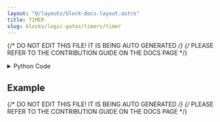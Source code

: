 ```yaml
---
layout: "@/layouts/block-docs-layout.astro"
title: TIMER
slug: blocks/logic-gates/timers/timer
---
```


{/* DO NOT EDIT THIS FILE! IT IS BEING AUTO GENERATED */}
{/* PLEASE REFER TO THE CONTRIBUTION GUIDE ON THE DOCS PAGE */}


<PythonDocsDisplay docstring={docstring} />

<details>
<summary>Python Code</summary>

```python
from flojoy import flojoy, DataContainer, DefaultParams
from flojoy.utils import PlotlyJSONEncoder
from flojoy.job_result_builder import JobResultBuilder
import plotly.graph_objects as go
import time
import json
from typing import Optional, cast


@flojoy
def TIMER(
    default: Optional[DataContainer] = None,
    sleep_time: float = 0,
) -> DataContainer:
    """The TIMER node sleeps for a specified number of seconds.

    Parameters
    ----------
    sleep_time : float
        number of seconds to sleep
    """

    time.sleep(sleep_time)
    result = cast(
        DataContainer,
        JobResultBuilder().from_inputs([default] if default else []).build(),
    )

    return result

```

[Find this Flojoy Block on GitHub](https://github.com/flojoy-ai/blocks/blob/main/blocks/LOGIC_GATES/TIMERS/TIMER/TIMER.py)

</details>

## Example


<GetHelpWidget />


<AppDisplay app={app} blockName="TIMER" client:visible />


<Example />

{/* DO NOT EDIT THIS FILE! IT IS BEING AUTO GENERATED */}
{/* PLEASE REFER TO THE CONTRIBUTION GUIDE ON THE DOCS PAGE */}
